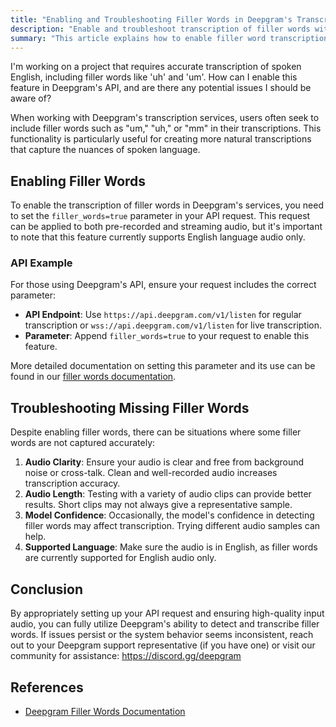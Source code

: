 ```yaml
---
title: "Enabling and Troubleshooting Filler Words in Deepgram's Transcription"
description: "Enable and troubleshoot transcription of filler words with Deepgram's speech-to-text API."
summary: "This article explains how to enable filler word transcription, such as 'um' and 'uh', using Deepgram's speech recognition API. It provides code examples and notes that the feature currently only supports English audio. Potential issues and limitations are also discussed."
---
```


<CommunityQuestion>I'm working on a project that requires accurate transcription of spoken English, including filler words like 'uh' and 'um'. How can I enable this feature in Deepgram's API, and are there any potential issues I should be aware of?</CommunityQuestion>

When working with Deepgram's transcription services, users often seek to include filler words such as "um," "uh," or "mm" in their transcriptions. This functionality is particularly useful for creating more natural transcriptions that capture the nuances of spoken language.

## Enabling Filler Words

To enable the transcription of filler words in Deepgram's services, you need to set the `filler_words=true` parameter in your API request. This request can be applied to both pre-recorded and streaming audio, but it's important to note that this feature currently supports English language audio only.

### API Example

For those using Deepgram's API, ensure your request includes the correct parameter:

- **API Endpoint**: Use `https://api.deepgram.com/v1/listen` for regular transcription or `wss://api.deepgram.com/v1/listen` for live transcription.
- **Parameter**: Append `filler_words=true` to your request to enable this feature.

More detailed documentation on setting this parameter and its use can be found in our [filler words documentation](https://developers.deepgram.com/docs/filler-words).

## Troubleshooting Missing Filler Words

Despite enabling filler words, there can be situations where some filler words are not captured accurately:

1. **Audio Clarity**: Ensure your audio is clear and free from background noise or cross-talk. Clean and well-recorded audio increases transcription accuracy.
2. **Audio Length**: Testing with a variety of audio clips can provide better results. Short clips may not always give a representative sample.
3. **Model Confidence**: Occasionally, the model's confidence in detecting filler words may affect transcription. Trying different audio samples can help.
4. **Supported Language**: Make sure the audio is in English, as filler words are currently supported for English audio only.

## Conclusion

By appropriately setting up your API request and ensuring high-quality input audio, you can fully utilize Deepgram's ability to detect and transcribe filler words. If issues persist or the system behavior seems inconsistent, reach out to your Deepgram support representative (if you have one) or visit our community for assistance: <https://discord.gg/deepgram>

## References

- [Deepgram Filler Words Documentation](https://developers.deepgram.com/docs/filler-words)